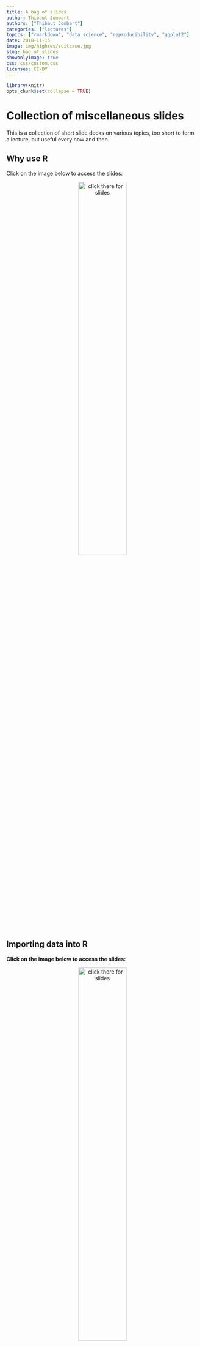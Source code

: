 ```yaml
---
title: A bag of slides
author: Thibaut Jombart
authors: ["Thibaut Jombart"]
categories: ["lectures"]
topics: ["rmarkdown", "data science", "reproducibility", "ggplot2"]
date: 2018-11-15
image: img/highres/suitcase.jpg
slug: bag_of_slides
showonlyimage: true
css: css/custom.css
licenses: CC-BY
---
```


	
```r
library(knitr)
opts_chunk$set(collapse = TRUE)
```


# Collection of miscellaneous slides

This is a collection of short slide decks on various topics, too short to form a
lecture, but useful every now and then.


## Why use R

Click on the image below to access the slides:

<center>
<a href="../../slides/why-r/why-r.html"><img class="gateway" src="../../img/highres/old_photographs.jpg" width="50%" alt="click there for slides" align="middle"></a>
</center>



## Importing data into R

**Click on the image below to access the slides:**

<center>
<a href="../../slides/slides_bag/data_import/data_import_short.html"><img class="gateway" src="../../img/highres/old_photographs.jpg" width="50%" alt="click there for slides" align="middle"></a>
</center>




## Graphics using *ggplot2*

**Click on the image below to access the slides:**

<center>
<a href="../../slides/slides_bag/ggplot2/ggplot2_short.html"><img class="gateway" src="../../img/highres/old_photographs.jpg" width="50%" alt="click there for slides" align="middle"></a>
</center>





# About this document

## Contributors

- Thibaut Jombart: initial version
- Zhian N. Kamvar: initial version
- Jonathan Polonsky: slides on data import and *ggplot2*

Contributions are welcome via [pull requests](https://github.com/reconhub/learn/pulls). The source files include:

- [**import data slides**](https://raw.githubusercontent.com/reconhub/learn/master/static/slides/slides_bag/import_data.Rmd)

- [**this post**](https://raw.githubusercontent.com/reconhub/learn/master/content/post/bag_of_slides.Rmd)



## Legal stuff

**License**: [CC-BY](https://creativecommons.org/licenses/by/3.0/)
**Copyright**: Thibaut Jombart, 2017 

